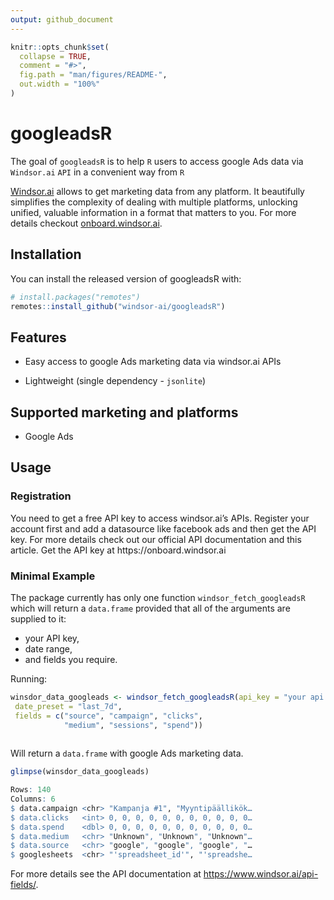 ```yaml
---
output: github_document
---
```


<!-- README.md is generated from README.Rmd. Please edit that file -->

```r
knitr::opts_chunk$set(
  collapse = TRUE,
  comment = "#>",
  fig.path = "man/figures/README-",
  out.width = "100%"
)
```

# googleadsR

<!-- badges: start -->
<!-- badges: end -->

The goal of `googleadsR` is to help `R` users to access google Ads data via `Windsor.ai` `API` in a convenient way from `R`


[Windsor.ai](https://www.windsor.ai/) allows to get marketing data from any platform. It beautifully simplifies the complexity of dealing with multiple platforms, unlocking unified, valuable information in a format that matters to you. For more details checkout [onboard.windsor.ai](https://onboard.windsor.ai/).

## Installation

You can install the released version of googleadsR with:

```r
# install.packages("remotes")
remotes::install_github("windsor-ai/googleadsR")
```

## Features

- Easy access to google Ads marketing data via windsor.ai APIs

- Lightweight (single dependency - `jsonlite`)

## Supported marketing and platforms

- Google Ads

## Usage

### Registration

You need to get a free API key to access windsor.ai's APIs. Register your account first and add a datasource like facebook ads and then get the API key. For more details check out our official API documentation and this article. Get the API key at https://onboard.windsor.ai


### Minimal Example

The package currently has only one function `windsor_fetch_googleadsR` which will return a `data.frame` provided that all of the arguments are supplied to it: 

- your API key, 
- date range, 
- and fields you require.

Running: 

```r
winsdor_data_googleads <- windsor_fetch_googleadsR(api_key = "your api key",
 date_preset = "last_7d",
 fields = c("source", "campaign", "clicks",
            "medium", "sessions", "spend"))
            
```

Will return a `data.frame` with google Ads marketing data.  

```r
glimpse(winsdor_data_googleads)

Rows: 140
Columns: 6
$ data.campaign <chr> "Kampanja #1", "Myyntipäällikök…
$ data.clicks   <int> 0, 0, 0, 0, 0, 0, 0, 0, 0, 0, 0…
$ data.spend    <dbl> 0, 0, 0, 0, 0, 0, 0, 0, 0, 0, 0…
$ data.medium   <chr> "Unknown", "Unknown", "Unknown"…
$ data.source   <chr> "google", "google", "google", "…
$ googlesheets  <chr> "'spreadsheet_id'", "'spreadshe…
```

For more details see the API documentation at [https://www.windsor.ai/api-fields/](https://www.windsor.ai/api-fields/).
